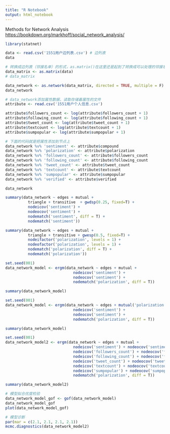 ```yaml
---
title: "R Notebook"
output: html_notebook
---
```


Methods for Network Analysis <https://bookdown.org/markhoff/social_network_analysis/>

```r
library(statnet)
```


```r
data <- read.csv('1551用户边列表.csv') # 边列表
data
```


```r
# 转换成边列表（邻接名单）的形式，as.matrix()在这里还是起到了转换成可以处理的邻接名单形式
data_matrix <- as.matrix(data)
# data_matrix
```


```r
data_network <- as.network(data_matrix, directed = TRUE, multiple = F) # 转换成网络时，保留边的权重：multiple = TRUE
data_network
```


```r
# data_network添加属性数据，读取存储着属性的文件
attribute <- read.csv('1551用户个人信息.csv')
```

```r
attribute$followers_count <- log(attribute$followers_count + 1)
attribute$following_count <- log(attribute$following_count + 1)
attribute$tweet_count <- log(attribute$tweet_count + 1)
attribute$textcount <- log(attribute$textcount + 1)
attribute$sumpopular <- log(attribute$sumpopular + 1)
```



```r
# 下面的代码就是把属性添加到节点上
data_network %v% 'sentiment' <- attribute$compound
data_network %v% 'polarization' <- attribute$polarization
data_network %v% 'followers_count' <- attribute$followers_count
data_network %v% 'following_count' <- attribute$following_count
data_network %v% 'tweet_count' <- attribute$tweet_count
data_network %v% 'textcount' <- attribute$textcount
data_network %v% 'sumpopular' <- attribute$sumpopular
data_network %v% 'verified' <- attribute$verified
```


```r
data_network
```


```r
summary(data_network ~ edges + mutual +
          triangle + transitive  + gwdsp(0.25, fixed=T) + 
          nodeicov('sentiment') + 
          nodeocov('sentiment') + 
          nodematch('sentiment', diff = T) + 
          nodematch('sentiment'))
```

```r
summary(data_network ~ edges + mutual +
          triangle + transitive + gwesp(0.5, fixed=T) + 
          nodeifactor('polarization', levels = 1) + 
          nodeofactor('polarization', levels = 1) + 
          nodematch('polarization', diff = T) + 
          nodematch('polarization'))
```


```r
set.seed(001)
data_network_model <- ergm(data_network ~ edges + mutual + 
                              nodeicov('sentiment') + 
                              nodeocov('sentiment') +
                              nodematch('polarization', diff = T))

summary(data_network_model)
```

```r
set.seed(001)
data_network_model <- ergm(data_network ~ edges + mutual('polarization', diff = T) + 
                              nodeicov('sentiment') + 
                              nodeocov('sentiment') +
                              nodematch('polarization', diff = T))

summary(data_network_model)
```

```r
set.seed(001)
data_network_model2 <- ergm(data_network ~ edges + mutual + 
                              nodeicov('sentiment') + nodeocov('sentiment') + 
                              nodeicov('followers_count') + nodeocov('followers_count') + 
                              nodeicov('following_count') + nodeocov('following_count') + 
                              nodeicov('tweet_count') + nodeocov('tweet_count') + 
                              nodeicov('textcount') + nodeocov('textcount') + 
                              nodeicov('sumpopular') + nodeocov('sumpopular') + 
                              nodematch('polarization', diff = T))

summary(data_network_model2)
```


```r
# 模型拟合优度检验
data_network_model_gof <- gof(data_network_model)
data_network_model_gof
plot(data_network_model_gof)
```


```r
# 模型诊断
par(mar = c(2.1, 2.1, 2.1, 2.1))
mcmc.diagnostics(data_network_model2)
```


```r
```


